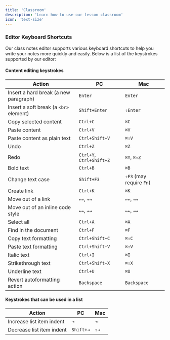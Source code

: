 ```yaml
---
title: 'Classroom'
description: 'Learn how to use our lesson classroom'
icon: 'text-size'
---
```


### Editor Keyboard Shortcuts

Our class notes editor supports various keyboard shortcuts to help you write your notes more quickly and easily. Below is a list of the keystrokes supported by our editor:

#### Content editing keystrokes

| Action                                     | PC                                | Mac                              |
|--------------------------------------------|-----------------------------------|-----------------------------------|
| Insert a hard break (a new paragraph)      | `Enter`                           | `Enter`                           |
| Insert a soft break (a `<br>` element)     | `Shift+Enter`                     | `⇧Enter`                          |
| Copy selected content                      | `Ctrl+C`                          | `⌘C`                              |
| Paste content                              | `Ctrl+V`                          | `⌘V`                              |
| Paste content as plain text                | `Ctrl+Shift+V`                    | `⌘⇧V`                             |
| Undo                                       | `Ctrl+Z`                          | `⌘Z`                              |
| Redo                                       | `Ctrl+Y`, `Ctrl+Shift+Z`          | `⌘Y`, `⌘⇧Z`                       |
| Bold text                                  | `Ctrl+B`                          | `⌘B`                              |
| Change text case                           | `Shift+F3`                        | `⇧F3` (may require `Fn`)          |
| Create link                                | `Ctrl+K`                          | `⌘K`                              |
| Move out of a link                         | `←←`, `→→`                        | `←←`, `→→`                        |
| Move out of an inline code style           | `←←`, `→→`                        | `←←`, `→→`                        |
| Select all                                 | `Ctrl+A`                          | `⌘A`                              |
| Find in the document                       | `Ctrl+F`                          | `⌘F`                              |
| Copy text formatting                       | `Ctrl+Shift+C`                    | `⌘⇧C`                             |
| Paste text formatting                      | `Ctrl+Shift+V`                    | `⌘⇧V`                             |
| Italic text                                | `Ctrl+I`                          | `⌘I`                              |
| Strikethrough text                         | `Ctrl+Shift+X`                    | `⌘⇧X`                             |
| Underline text                             | `Ctrl+U`                          | `⌘U`                              |
| Revert autoformatting action               | `Backspace`                       | `Backspace`                       |

#### Keystrokes that can be used in a list

| Action                    | PC          | Mac          |
|---------------------------|-------------|--------------|
| Increase list item indent | `⇥`         | `⇥`          |
| Decrease list item indent | `Shift+⇥`   | `⇧⇥`         |
